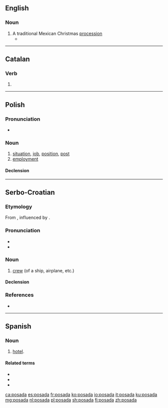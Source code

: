 {{also|pošada}}
==English==

===Noun===
{{en-noun}}

# A traditional Mexican Christmas [[procession]]
#* {{quote-journal|2008|December 24|Judith Lerner|A chef's menu stirs Christmas memories|Berkshire Eagle|url=http://www.berkshireeagle.com/ci_11301413
|passage=They make a '''posada''' for the kids over there.}}

----

==Catalan==

===Verb===
{{head|ca|verb form}}

# {{ca-verb form of|g=f|m=ptc|t=past|posar}}

----

==Polish==

===Pronunciation===
* {{pl-IPA}}

===Noun===
{{pl-noun|f}}

# [[situation]], [[job]], [[position]], [[post]]
# [[employment]]

====Declension====
{{pl-decl-noun-f}}

----

==Serbo-Croatian==

===Etymology===
From {{m|sh|posaditi}}, influenced by {{cog|cs|posádka}}.

===Pronunciation===
* {{IPA|/pôsada/|lang=sh}}
* {{hyphenation|po|sa|da|lang=sh}}

===Noun===
{{sh-noun|g=f|head=pȍsada}}

# [[crew]] (of a ship, airplane, etc.)

====Declension====
{{sh-decl-noun
|posada|posade
|posade|posada
|posadi|posadama
|posadu|posade
|posado|posade
|posadi|posadama
|posadom|posadama
}}

===References===
* {{R:sh:HJP|eVpgXxQ%3D}}

----

==Spanish==

===Noun===
{{es-noun|f}}

# {{lb|es|antiquated}} [[hotel]].

====Related terms====
* {{l|es|posar}}
* {{l|es|reposar}}
* {{l|es|reposo}}

[[ca:posada]]
[[es:posada]]
[[fr:posada]]
[[ko:posada]]
[[io:posada]]
[[it:posada]]
[[ku:posada]]
[[mg:posada]]
[[nl:posada]]
[[pl:posada]]
[[sh:posada]]
[[fi:posada]]
[[zh:posada]]